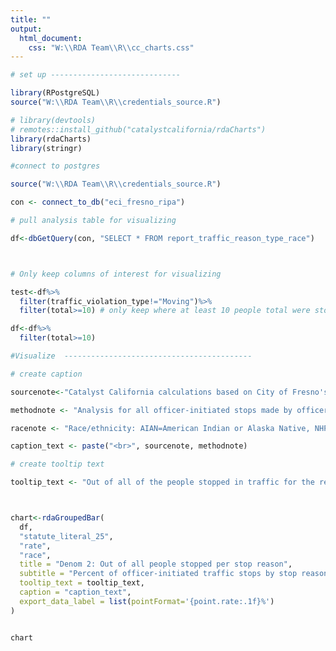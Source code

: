 ```yaml
---
title: ""
output:
  html_document:
    css: "W:\\RDA Team\\R\\cc_charts.css"
---
```

<!-- link to Google Font -->
<link href="https://fonts.googleapis.com/css2?family=Inter:wght@100;200;300;400;500;600;700;800;900&display=swap" rel="stylesheet">

```r

# set up -----------------------------

library(RPostgreSQL)
source("W:\\RDA Team\\R\\credentials_source.R")

# library(devtools)
# remotes::install_github("catalystcalifornia/rdaCharts") 
library(rdaCharts)
library(stringr)

#connect to postgres

source("W:\\RDA Team\\R\\credentials_source.R")

con <- connect_to_db("eci_fresno_ripa")

# pull analysis table for visualizing

df<-dbGetQuery(con, "SELECT * FROM report_traffic_reason_type_race")



# Only keep columns of interest for visualizing

test<-df%>%
  filter(traffic_violation_type!="Moving")%>%
  filter(total>=10) # only keep where at least 10 people total were stopped for a traffic stop within that stop type

df<-df%>%
  filter(total>=10)

#Visualize  ------------------------------------------

# create caption 

sourcenote<-"Catalyst California calculations based on City of Fresno's Police Stop Data (2022), catalystcalifornia.org, 2024. "

methodnote <- "Analysis for all officer-initiated stops made by officers in 2022."

racenote <- "Race/ethnicity: AIAN=American Indian or Alaska Native, NHPI=Native Hawaiian or Pacific Islander, SWANA/SA=Southwest Asian (Middle Eastern) or North African, or South Asian."

caption_text <- paste("<br>", sourcenote, methodnote)

# create tooltip text

tooltip_text <- "Out of all of the people stopped in traffic for the reason of <b>{point.statute_literal_25}</b>,  <b>{point.rate:.1f}%</b> of those people were perceived by Fresno PD as <b>{point.race_label}</b>, or a total of <b>{point.count:.1f}</b> people."



chart<-rdaGroupedBar(
  df,
  "statute_literal_25",
  "rate",
  "race",
  title = "Denom 2: Out of all people stopped per stop reason",
  subtitle = "Percent of officer-initiated traffic stops by stop reason and perceived race",
  tooltip_text = tooltip_text,
  caption = "caption_text",
  export_data_label = list(pointFormat='{point.rate:.1f}%')
)


chart

```